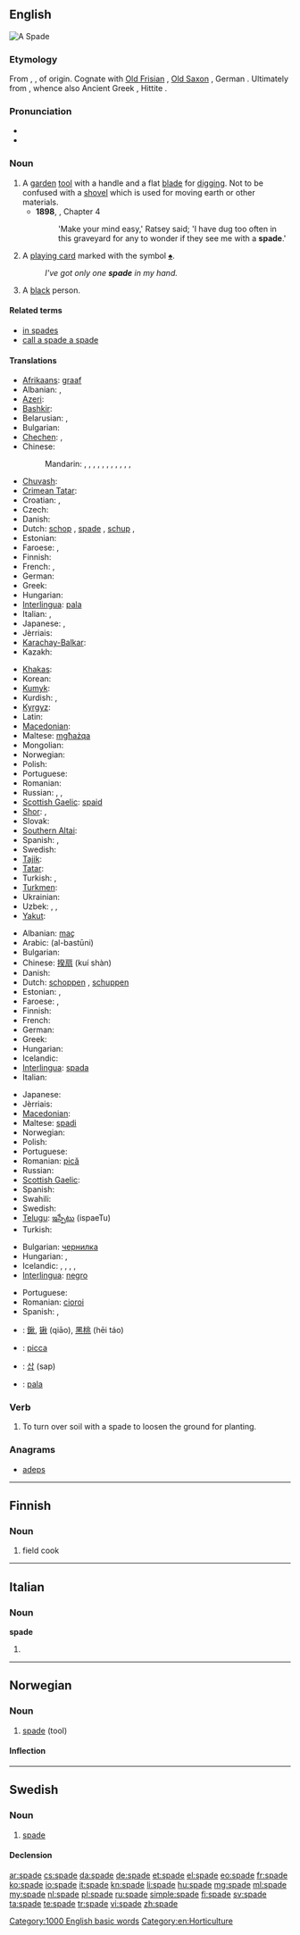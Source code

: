 ==English==
[[File:A aesthetic spade1.JPG|thumb|A Spade]]
{{wikipedia}}

===Etymology===
From {{etyl|ang}} {{term|spadu|lang=ang}}, {{term|spada|lang=ang}}, of {{proto|Germanic||head=Germanic}} origin. Cognate with [[Old Frisian]] {{term|spada|lang=ofs}}, [[Old Saxon]] {{term|spado|lang=osx}}, German {{term|Spaten|lang=de}}. Ultimately from {{proto|Indo-European|spə-dh-|lang=en}}, whence also Ancient Greek {{term|σπάθη||blade|tr=spathē|lang=grc}}, Hittite {{term||išpatar|spear}} {{rfscript|Cuneiform}}.

===Pronunciation===
* {{audio|en-us-spade.ogg|Audio (US)}}
* {{rhymes|eɪd}}

===Noun===
{{en-noun}}

# A [[garden]] [[tool]] with a handle and a flat [[blade]] for [[dig]]ging. Not to be confused with a [[shovel]] which is used for moving earth or other materials.
#* '''1898''', {{w|J. Meade Falkner}}, {{w|Moonfleet}} Chapter 4
#*: 'Make your mind easy,' Ratsey said; 'I have dug too often in this graveyard for any to wonder if they see me with a '''spade'''.'
# A [[playing card]] marked with the symbol [[♠]].
#: ''I've got only one '''spade''' in my hand.''
# {{offensive|ethnic slur}} A [[black]] person.

====Related terms====
* [[in spades]]
* [[call a spade a spade]]

====Translations====
{{trans-top|a garden tool with a handle and a flat blade for digging}}
* [[Afrikaans]]: [[graaf]]
* Albanian: {{t-|sq|lopatë|f|xs=Albanian}}, {{t+|sq|bel|m|xs=Albanian}}
* [[Azeri]]: {{t|az|kürək|xs=Azeri}}
* [[Bashkir]]: {{tø|ba|көрәк|tr=körək|sc=Cyrl|xs=Bashkir}}
* Belarusian: {{t|be|рыдлёўка|f|tr=rydlëŭka|xs=Belarusian}}, {{t|be|rydloŭka|f|xs=Belarusian}}
* Bulgarian: {{t+|bg|лопата|f}}
* [[Chechen]]: {{tø|ce|баьхьа|tr=bäẋa|sc=Cyrl}}, {{tø|ce|бел|tr=bel|sc=Cyrl}}
* Chinese:
*: Mandarin: {{t|zh|鏟|sc=Hani}}, {{t|zh|铲|tr=chǎn|sc=Hani}}, {{t|zh|鏟子|sc=Hani}}, {{t|zh|铲子|tr=chǎnzi|sc=Hani}}, {{t|zh|鍬|sc=Hani}}, {{t|zh|锹|tr=qiāo|sc=Hani}}, {{t|zh|鐵鍬|sc=Hani}}, {{t|zh|铁锹|tr=tiěqiāo|sc=Hani}}, {{t|zh|鐵杴|sc=Hani}}, {{t|zh|铁锨|tr=tiěxiān|sc=Hani}}, {{t|zh|鍤|sc=Hani}}, {{t|zh|锸|tr=chā|sc=Hani}}
* [[Chuvash]]: {{tø|cv|кĕреçе|tr=kĕreśe|sc=Cyrl}}
* [[Crimean Tatar]]: {{tø|crh|kürek}}
* Croatian: {{t-|hr|lopata|f}}, {{t|hr|ašov|m}}
* Czech: {{t-|cs|rýč|m}}
* Danish: {{t+|da|spade|c}}
* Dutch: [[schop]] {{f}}, [[#Dutch|spade]] {{f}}, [[schup]] {{f}} {{qualifier|Flemish}}, {{t+|nl|schep|f}}
* Estonian: {{t-|et|labidas}}
* Faroese: {{t|fo|spaki|m}}, {{t|fo|spaði|m}}
* Finnish: {{t+|fi|lapio}}
* French: {{t+|fr|bêche|f}}, {{t+|fr|pelle|f}}
* German: {{t+|de|Spaten}}
* Greek: {{t+|el|φτυάρι|n}}
* Hungarian: {{t+|hu|ásó}}
* [[Interlingua]]: [[pala]]
* Italian: {{t+|it|pala}}, {{t-|it|vanga|f}}
* Japanese: {{t+|ja|鋤|tr=すき, suki}}, {{t|ja|スペード|tr=supēdo|sc=Jpan}}
* Jèrriais: {{tø|roa-jer|bêque|f}}
* [[Karachay-Balkar]]: {{tø|krc|кюрек|tr=kürek|sc=Cyrl}}
* Kazakh: {{t|kk|күрек|tr=kürek|sc=Cyrl|xs=Kazakh}}
{{trans-mid}}
* [[Khakas]]: {{tø|kjh|кÿрӌек|tr=kürcek|sc=Cyrl}}
* Korean: {{t|ko|가래|tr=garae|sc=Kore}}
* [[Kumyk]]: {{tø|kum|кюрек|tr=kürek|sc=Cyrl}}
* Kurdish: {{t+|ku|merr|f}}, {{t+|ku|mer|f}}
* [[Kyrgyz]]: {{t|ky|күрөк|tr=kürök|sc=Cyrl|xs=Kyrgyz}}
* Latin: {{t-|la|rutrum|n|alt=rūtrum}}
* [[Macedonian]]: {{t|mk|ашов|m|tr=ášov}}
* Maltese: [[mgħażqa]] {{f}}
* Mongolian: {{t|mn|хүрз|tr=hürz|sc=Cyrl|xs=Mongolian}}
* Norwegian: {{t-|no|spade|m}}
* Polish: {{t+|pl|szpadel|m}}
* Portuguese: {{t+|pt|pá|f}}
* Romanian: {{t-|ro|lopată|f}}
* Russian: {{t|ru|штыковая лопата|f|tr=štykovája lopáta}}, {{t+|ru|лопата|f|tr=lopáta}}, {{t+|ru|заступ|m|tr=zástup}}
* [[Scottish Gaelic]]: [[spaid]] {{f}}
* [[Shor]]: {{tø|cjs|кÿрек|tr=kürek|sc=Cyrl}}, {{tø|cjs|кÿрчек|tr=kürçek|sc=Cyrl}}
* Slovak: {{t|sk|rýľ|m}}
* [[Southern Altai]]: {{tø|alt|кӱрек|tr=kürek|sc=Cyrl}}
* Spanish: {{t+|es|pala|f}}, {{t+|es|azada|f}}
* Swedish: {{t+|sv|spade|c}}
* [[Tajik]]: {{t-|tg|бел|tr=bel|sc=Cyrl|xs=Tajik}}
* [[Tatar]]: {{t|tt|köräk|xs=Tatar}}
* Turkish: {{t+|tr|kürek}}, {{t+|tr|bel}}
* [[Turkmen]]: {{t-|tk|bel|xs=Turkmen}}
* Ukrainian: {{t+|uk|лопата|f|tr=lopáta|xs=Ukrainian}}
* Uzbek: {{t|uz|kurak|xs=Uzbek}}, {{t|uz|belkurak|xs=Uzbek}}, {{t-|uz|bel|xs=Uzbek}}
* [[Yakut]]: {{tø|sah|күрдьэх|tr=kürcex|sc=Cyrl}}
{{trans-bottom}}

{{trans-top|one of the black suits in a deck of cards}}
* Albanian: [[maç]] {{m}}
* Arabic: {{Arab|[[البستوني]]}} (al-bastūni) {{m}}
* Bulgarian: {{t+|bg|пика|f}}
* Chinese: {{qualifier|Hong Kong}} [[揆扇]] (kuí shàn)
* Danish: {{t+|da|spar|c}}
* Dutch: [[schoppen]] {{p}}, [[schuppen]] {{p}} {{qualifier|Flemish}}
* Estonian: {{t-|et|poti}}, {{t-|et|pada}}
* Faroese: {{t|fo|spaðari|m}}, {{t|fo|spaðar|m}}
* Finnish: {{t+|fi|pata}}
* French: {{t+|fr|pique|f}}
* German: {{t|de|Pik}}
* Greek: {{t+|el|μπαστούνι|n|tr=bastouni}}
* Hungarian: {{t+|hu|pikk}}
* Icelandic: {{t|is|spaði|m}}
* [[Interlingua]]: [[spada]]
* Italian: {{t+|it|picche}}
{{trans-mid}}
* Japanese: {{t-|ja|スペード|tr=supēdo}}
* Jèrriais: {{tø|roa-jer|picl'ye|f}}
* [[Macedonian]]: {{t-|mk|пик|m|tr=pik}}
* Maltese: [[spadi]]
* Norwegian: {{t-|no|spar|m}}
* Polish: {{t+|pl|pik|m}}
* Portuguese: {{t+|pt|espada|f}}
* Romanian: [[pică]] {{f}}
* Russian: {{t+|ru|пика|f|tr=píka}}
* [[Scottish Gaelic]]: {{t|gd|spaid|f}}
* Spanish: {{t-|es|pica|f}}
* Swahili: {{t|sw|shupaza}}
* Swedish: {{t+|sv|spader|c}}
* [[Telugu]]: [[ఇస్పేటు]] (ispaeTu)
* Turkish: {{t+|tr|maça}}
{{trans-bottom}}

{{trans-top|a black person}}
* Bulgarian: [[чернилка]]
* Hungarian: {{t|hu|negró}}, {{qualifier|very offensive}} {{t|hu|feka}}
* Icelandic: {{t-|is|surtur|m}}, {{t-|is|negri|m}}, {{t|is|niggari|m}}, {{t|is|svertingjahundur|m}}, {{t-|is|blámaður|m}}
* [[Interlingua]]: [[negro]]
{{trans-mid}}
* Portuguese: {{t+|pt|crioulo|m}}
* Romanian: [[cioroi]] {{m}}
* Spanish: {{qualifier|offensive}} {{t+|es|negro}}, {{t-|es|mulato|m}}
{{trans-bottom}}

{{checktrans-top}}
* {{ttbc|zh}}: [[鍬]], [[锹]] (qiāo), [[黑桃]] (hēi táo)
* {{ttbc|ia}}: [[picca]]
* {{ttbc|ko}}: [[삽]] (sap)
* {{ttbc|es}}: [[pala]] {{f}}
{{trans-bottom}}

===Verb===
{{en-verb|spad|ed}}

# To turn over soil with a spade to loosen the ground for planting.

===Anagrams===
* [[adeps#English|adeps]]

[[Category:1000 English basic words]]
[[Category:en:Horticulture]]
----

==Finnish==

===Noun===
{{head|fi|noun}}

# {{military slang|lang=fi}} field cook

----

==Italian==

===Noun===
'''spade''' {{f}}

# {{plural of|spada|lang=it}}

----

==Norwegian==

===Noun===
{{head|no|noun|g=m}}

# [[#English|spade]] (tool)

====Inflection====
{{no-noun-infl|nb-class=m1|nn-class=m1|stem=spad}}

----

==Swedish==

===Noun===
{{sv-noun|g=c}}

# [[#English|spade]] {{gloss|tool}}

====Declension====
{{sv-noun-reg-ar|2=spad}}

[[ar:spade]]
[[cs:spade]]
[[da:spade]]
[[de:spade]]
[[et:spade]]
[[el:spade]]
[[eo:spade]]
[[fr:spade]]
[[ko:spade]]
[[io:spade]]
[[it:spade]]
[[kn:spade]]
[[li:spade]]
[[hu:spade]]
[[mg:spade]]
[[ml:spade]]
[[my:spade]]
[[nl:spade]]
[[pl:spade]]
[[ru:spade]]
[[simple:spade]]
[[fi:spade]]
[[sv:spade]]
[[ta:spade]]
[[te:spade]]
[[tr:spade]]
[[vi:spade]]
[[zh:spade]]